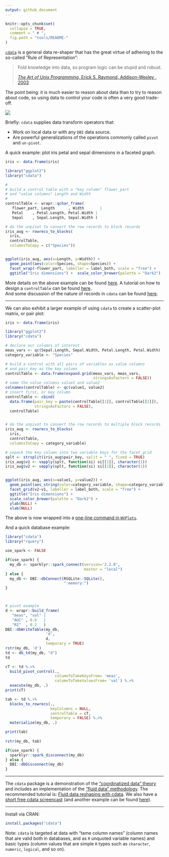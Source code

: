 ```yaml
---
output: github_document
---
```


<!-- README.md is generated from README.Rmd. Please edit that file -->


```r
knitr::opts_chunk$set(
  collapse = TRUE,
  comment = " # ",
  fig.path = "tools/README-"
)
```


[`cdata`](https://CRAN.R-project.org/package=cdata) is a general data re-shaper that has the great virtue of adhering to the so-called "Rule of Representation":

> Fold knowledge into data, so program logic can be stupid and robust.
>
> [*The Art of Unix Programming*, Erick S. Raymond, Addison-Wesley
, 2003](http://www.catb.org/esr/writings/taoup/html/ch01s06.html#id2878263)

The point being: it is much easier to reason about data than to try to reason about code, so using data to control your code is often a very good trade-off.  


![](https://raw.githubusercontent.com/WinVector/cdata/master/tools/cdata.png)

Briefly: `cdata` supplies data transform operators that:

 * Work on local data or with any `DBI` data source.
 * Are powerful generalizations of the operations commonly called `pivot` and `un-pivot`.

A quick example: plot iris petal and sepal dimensions in a faceted graph.


```r
iris <- data.frame(iris)

library("ggplot2")
library("cdata")

#
# build a control table with a "key column" flower_part
# and "value columns" Length and Width
#
controlTable <- wrapr::qchar_frame(
   flower_part, Length      , Width       |
   Petal    , Petal.Length, Petal.Width |
   Sepal    , Sepal.Length, Sepal.Width )

# do the unpivot to convert the row records to block records
iris_aug <- rowrecs_to_blocks(
  iris,
  controlTable,
  columnsToCopy = c("Species"))


ggplot(iris_aug, aes(x=Length, y=Width)) +
  geom_point(aes(color=Species, shape=Species)) + 
  facet_wrap(~flower_part, labeller = label_both, scale = "free") +
  ggtitle("Iris dimensions") +  scale_color_brewer(palette = "Dark2")

```

More details on the above example can be found [here](http://www.win-vector.com/blog/2018/10/faceted-graphs-with-cdata-and-ggplot2/). 
A tutorial on how to design a `controlTable` can be found [here](https://winvector.github.io/cdata/articles/design.html).  
And some discussion of the nature of records in `cdata` can be found [here](https://winvector.github.io/cdata/articles/blocksrecs.html).

----

We can also exhibit a larger example of using `cdata` to create a scatter-plot matrix, or pair plot:

```r

iris <- data.frame(iris)

library("ggplot2")
library("cdata")

# declare our columns of interest
meas_vars <- qc(Sepal.Length, Sepal.Width, Petal.Length, Petal.Width)
category_variable <- "Species"

# build a control with all pairs of variables as value columns
# and pair_key as the key column
controlTable <- data.frame(expand.grid(meas_vars, meas_vars, 
                                       stringsAsFactors = FALSE))
# name the value columns value1 and value2
colnames(controlTable) <- qc(value1, value2)
# insert first, or key column
controlTable <- cbind(
  data.frame(pair_key = paste(controlTable[[1]], controlTable[[2]]),
             stringsAsFactors = FALSE),
  controlTable)


# do the unpivot to convert the row records to multiple block records
iris_aug <- rowrecs_to_blocks(
  iris,
  controlTable,
  columnsToCopy = category_variable)

# unpack the key column into two variable keys for the facet_grid
splt <- strsplit(iris_aug$pair_key, split = " ", fixed = TRUE)
iris_aug$v1 <- vapply(splt, function(si) si[[1]], character(1))
iris_aug$v2 <- vapply(splt, function(si) si[[2]], character(1))


ggplot(iris_aug, aes(x=value1, y=value2)) +
  geom_point(aes_string(color=category_variable, shape=category_variable)) + 
  facet_grid(v2~v1, labeller = label_both, scale = "free") +
  ggtitle("Iris dimensions") +
  scale_color_brewer(palette = "Dark2") +
  ylab(NULL) + 
  xlab(NULL)
```


The above is now wrapped into a [one-line command in `WVPlots`](https://winvector.github.io/WVPlots/reference/PairPlot.html).

And a quick database example:

```r
library("cdata")
library("rquery")

use_spark <- FALSE

if(use_spark) {
  my_db <- sparklyr::spark_connect(version='2.2.0', 
                                   master = "local")
} else {
  my_db <- DBI::dbConnect(RSQLite::SQLite(),
                          ":memory:")
}



# pivot example
d <- wrapr::build_frame(
   "meas", "val" |
   "AUC" , 0.6   |
   "R2"  , 0.2   )
DBI::dbWriteTable(my_db,
                  'd',
                  d,
                  temporary = TRUE)
rstr(my_db, 'd')
td <- db_td(my_db, "d")
td

cT <- td %.>%
  build_pivot_control(.,
                      columnToTakeKeysFrom= 'meas',
                      columnToTakeValuesFrom= 'val') %.>%
  execute(my_db, .)
print(cT)

tab <- td %.>%
  blocks_to_rowrecs(.,
                    keyColumns = NULL,
                    controlTable = cT,
                    temporary = FALSE) %.>%
  materialize(my_db, .)

print(tab)
  
rstr(my_db, tab)

if(use_spark) {
  sparklyr::spark_disconnect(my_db)
} else {
  DBI::dbDisconnect(my_db)
}


```

----

The `cdata` package is a demonstration of the ["coordinatized data" theory](http://winvector.github.io/FluidData/RowsAndColumns.html) and includes an implementation of the ["fluid data" methodology](http://winvector.github.io/FluidData/FluidData.html).   The recommended tutorial is: [Fluid data reshaping with cdata](http://winvector.github.io/FluidData/FluidDataReshapingWithCdata.html). We also have a [short free cdata screencast](https://youtu.be/4cYbP3kbc0k) (and another example can be found [here](http://winvector.github.io/FluidData/DataWranglingAtScale.html)).

----

Install via CRAN:

```r
install.packages("cdata")
```



Note: `cdata` is targeted at data with "tame column names" (column names that are valid both in databases, and as `R` unquoted variable names) and basic types (column values that are simple `R` types such as `character`, `numeric`, `logical`, and so on). 


